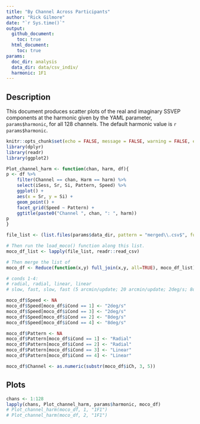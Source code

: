 ```yaml
---
title: "By Channel Across Participants"
author: "Rick Gilmore"
date: "`r Sys.time()`"
output: 
  github_document:
    toc: true
  html_document:
    toc: true
params:
  doc_dir: analysis
  data_dir: data/csv_indiv/
  harmonic: 1F1
---
```


## Description

This document produces scatter plots of the real and imaginary SSVEP components at the harmonic given by the YAML parameter, `params$harmonic`, for all 128 channels. The default harmonic value is `r params$harmonic`.

```r
knitr::opts_chunk$set(echo = FALSE, message = FALSE, warning = FALSE, error = FALSE)
library(dplyr)
library(readr)
library(ggplot2)
```

```r
Plot_channel_harm <- function(chan, harm, df){
p <- df %>% 
    filter(Channel == chan, Harm == harm) %>% 
    select(iSess, Sr, Si, Pattern, Speed) %>% 
    ggplot() +
    aes(x = Sr, y = Si) +
    geom_point() +
    facet_grid(Speed ~ Pattern) +
    ggtitle(paste0("Channel ", chan, ": ", harm))
p
}
```

```r
file_list <- (list.files(params$data_dir, pattern = "merged\\.csv$", full.names = TRUE))

# Then run the load_moco() function along this list.
moco_df_list <- lapply(file_list, readr::read_csv)

# Then merge the list of 
moco_df <- Reduce(function(x,y) full_join(x,y, all=TRUE), moco_df_list)

# conds 1-4:
# radial, radial, linear, linear
# slow, fast, slow, fast (5 arcmin/update; 20 arcmin/update; 2deg/s; 8deg/s)

moco_df$Speed <- NA
moco_df$Speed[moco_df$iCond == 1] <- "2deg/s"
moco_df$Speed[moco_df$iCond == 3] <- "2deg/s"
moco_df$Speed[moco_df$iCond == 2] <- "8deg/s"
moco_df$Speed[moco_df$iCond == 4] <- "8deg/s"

moco_df$Pattern <- NA
moco_df$Pattern[moco_df$iCond == 1] <- "Radial"
moco_df$Pattern[moco_df$iCond == 2] <- "Radial"
moco_df$Pattern[moco_df$iCond == 3] <- "Linear"
moco_df$Pattern[moco_df$iCond == 4] <- "Linear"

moco_df$Channel <- as.numeric(substr(moco_df$iCh, 3, 5))
```

## Plots

```r
chans <- 1:128
lapply(chans, Plot_channel_harm, params$harmonic, moco_df)
# Plot_channel_harm(moco_df, 1, "1F1")
# Plot_channel_harm(moco_df, 2, "1F1")
```

